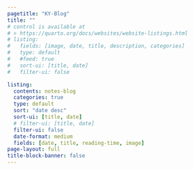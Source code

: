 ```yaml
---
pagetitle: "KY-Blog"
title: ""
# control is available at
# > https://quarto.org/docs/websites/website-listings.html
# listing:
#   fields: [image, date, title, description, categories]
#   type: default
#   #feed: true
#   sort-ui: [title, date]
#   filter-ui: false

listing:
  contents: notes-blog
  categories: true
  type: default
  sort: "date desc"
  sort-ui: [title, date]
  # filter-ui: [title, date]
  filter-ui: false
  date-format: medium
  fields: [date, title, reading-time, image]
page-layout: full
title-block-banner: false
---
```





<!-- ::: column-page -->
<!-- ::: -->